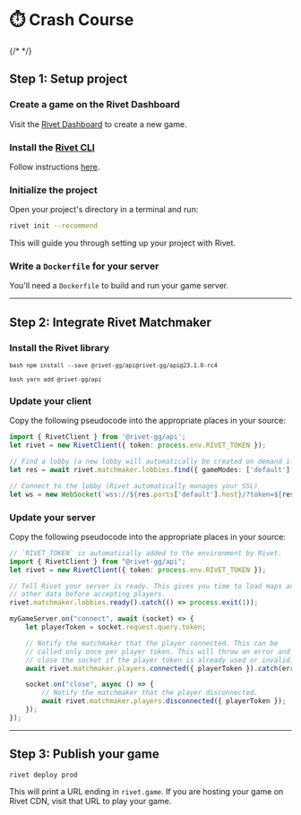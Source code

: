 
# ⏱️ Crash Course

{/* <TutorialVideo src='https://www.youtube-nocookie.com/embed/pBE7s-PK0j0' /> */}

## Step 1: Setup project

### Create a game on the Rivet Dashboard

Visit the [Rivet Dashboard](https://hub.rivet.gg/developer/dashboard) to create a new game.

### Install the [Rivet CLI](https://github.com/rivet-gg/cli)

Follow instructions [here](https://github.com/rivet-gg/cli#installing).

### Initialize the project

Open your project's directory in a terminal and run:

```bash
rivet init --recommend
```

This will guide you through setting up your project with Rivet.

<WhatDoesRivetDo />

### Write a `Dockerfile` for your server

You'll need a `Dockerfile` to build and run your game server.

<UnfamiliarWithDockerfiles />

---

## Step 2: Integrate Rivet Matchmaker

### Install the Rivet library

<CodeGroup>

<code title='NPM'>```bash npm install --save @rivet-gg/api@rivet-gg/api@23.1.0-rc4 ```</code>

<code title='Yarn'>```bash yarn add @rivet-gg/api ```</code>

</CodeGroup>

### Update your client

Copy the following pseudocode into the appropriate places in your source:

```typescript
import { RivetClient } from '@rivet-gg/api';
let rivet = new RivetClient({ token: process.env.RIVET_TOKEN });

// Find a lobby (a new lobby will automatically be created on demand if needed)
let res = await rivet.matchmaker.lobbies.find({ gameModes: ['default'] });

// Connect to the lobby (Rivet automatically manages your SSL)
let ws = new WebSocket(`wss://${res.ports['default'].host}/?token=${res.player.token}`);
```

<EnvTokenClient />

### Update your server

Copy the following pseudocode into the appropriate places in your source:

```typescript
// `RIVET_TOKEN` is automatically added to the environment by Rivet.
import { RivetClient } from "@rivet-gg/api";
let rivet = new RivetClient({ token: process.env.RIVET_TOKEN });

// Tell Rivet your server is ready. This gives you time to load maps and
// other data before accepting players.
rivet.matchmaker.lobbies.ready().catch(() => process.exit(1));

myGameServer.on("connect", await (socket) => {
	let playerToken = socket.request.query.token;

	// Notify the matchmaker that the player connected. This can be
	// called only once per player token. This will throw an error and
	// close the socket if the player token is already used or invalid.
	await rivet.matchmaker.players.connected({ playerToken }).catch(err => socket.close());

	socket.on("close", async () => {
		// Notify the matchmaker that the player disconnected.
		await rivet.matchmaker.players.disconnected({ playerToken });
	});
});
```

<EnvTokenServer />

---

## Step 3: Publish your game

```bash
rivet deploy prod
```

<AutomateWithApi />

This will print a URL ending in `rivet.game`. If you are hosting your game on Rivet CDN, visit that URL to play your game.
